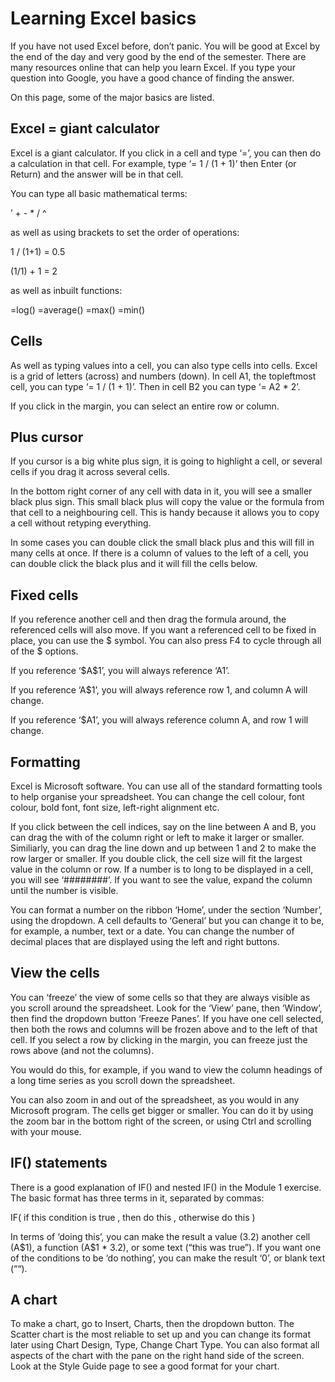 # Learning Excel basics {#excelbasics .unnumbered}

If you have not used Excel before, don't panic. You will be good at Excel by the end of the day and very good by the end of the semester. There are many resources online that can help you learn Excel. If you type your question into Google, you have a good chance of finding the answer.

On this page, some of the major basics are listed.

## Excel = giant calculator {-}

Excel is a giant calculator. If you click in a cell and type '=', you can then do a calculation in that cell. For example, type '= 1 / (1 + 1)' then Enter (or Return) and the answer will be in that cell.

You can type all basic mathematical terms: 

' + - * / ^

as well as using brackets to set the order of operations:

1 / (1+1) = 0.5

(1/1) + 1 = 2

as well as inbuilt functions:

=log() =average() =max() =min()

## Cells {-}

As well as typing values into a cell, you can also type cells into cells. Excel is a grid of letters (across) and numbers (down). In cell A1, the topleftmost cell, you can type '= 1 / (1 + 1)'. Then in cell B2 you can type '= A2 * 2'.

If you click in the margin, you can select an entire row or column. 

## Plus cursor {-}

If you cursor is a big white plus sign, it is going to highlight a cell, or several cells if you drag it across several cells.

In the bottom right corner of any cell with data in it, you will see a smaller black plus sign. This small black plus will copy the value or the formula from that cell to a neighbouring cell. This is handy because it allows you to copy a cell without retyping everything.

In some cases you can double click the small black plus and this will fill in many cells at once. If there is a column of values to the left of a cell, you can double click the black plus and it will fill the cells below.

## Fixed cells {-}

If you reference another cell and then drag the formula around, the referenced cells will also move. If you want a referenced cell to be fixed in place, you can use the $ symbol. You can also press F4 to cycle through all of the $ options. 

If you reference '$A$1', you will always reference 'A1'.

If you reference 'A$1', you will always reference row 1, and column A will change.

If you reference '$A1', you will always reference column A, and row 1 will change.

## Formatting {-}

Excel is Microsoft software. You can use all of the standard formatting tools to help organise your spreadsheet. You can change the cell colour, font colour, bold font, font size, left-right alignment etc.

If you click between the cell indices, say on the line between A and B, you can drag the with of the column right or left to make it larger or smaller. Similiarly, you can drag the line down and up between 1 and 2 to make the row larger or smaller. If you double click, the cell size will fit the largest value in the column or row. If a number is to long to be displayed in a cell, you will see '########'. If you want to see the value, expand the column until the number is visible.

You can format a number on the ribbon 'Home', under the section 'Number', using the dropdown. A cell defaults to 'General' but you can change it to be, for example, a number, text or a date. You can change the number of decimal places that are displayed using the left and right buttons. 

## View the cells {-}

You can 'freeze' the view of some cells so that they are always visible as you scroll around the spreadsheet. Look for the 'View' pane, then 'Window', then find the dropdown button 'Freeze Panes'. If you have one cell selected, then both the rows and columns will be frozen above and to the left of that cell. If you select a row by clicking in the margin, you can freeze just the rows above (and not the columns). 

You would do this, for example, if you wand to view the column headings of a long time series as you scroll down the spreadsheet. 

You can also zoom in and out of the spreadsheet, as you would in any Microsoft program. The cells get bigger or smaller. You can do it by using the zoom bar in the bottom right of the screen, or using Ctrl and scrolling with your mouse. 

## IF() statements {-}

There is a good explanation of IF() and nested IF() in the Module 1 exercise. The basic format has three terms in it, separated by commas:

IF( if this condition is true , then do this , otherwise do this )

In terms of 'doing this', you can make the result a value (3.2) another cell (A$1), a function (A$1 * 3.2), or some text ("this was true"). If you want one of the conditions to be 'do nothing', you can make the result '0', or blank text (""). 

## A chart {-}

To make a chart, go to Insert, Charts, then the dropdown button. The Scatter chart is the most reliable to set up and you can change its format later using Chart Design, Type, Change Chart Type. You can also format all aspects of the chart with the pane on the right hand side of the screen. Look at the Style Guide page to see a good format for your chart. 

